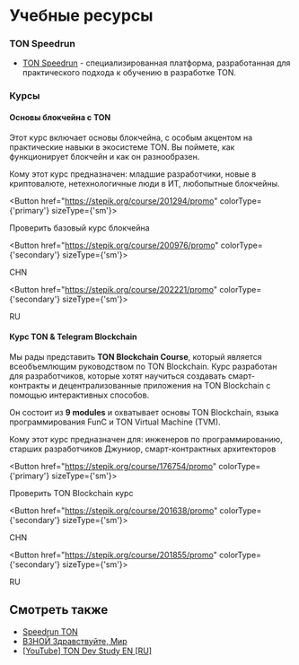 
# Учебные ресурсы

### TON Speedrun

- [TON Speedrun](https://tonspeedrun.com/) - специализированная платформа, разработанная для практического подхода к обучению в разработке TON.

### Курсы

#### Основы блокчейна с TON

Этот курс включает основы блокчейна, с особым акцентом на практические навыки в экосистеме TON. Вы поймете, как функционирует блокчейн и как он разнообразен.

Кому этот курс предназначен: младшие разработчики, новые в криптовалюте, нетехнологичные люди в ИТ, любопытные блокчейны.

<Button href="https://stepik.org/course/201294/promo" 
        colorType={'primary'} sizeType={'sm'}>

Проверить базовый курс блокчейна

</Button>

<Button href="https://stepik.org/course/200976/promo" 
        colorType={'secondary'} sizeType={'sm'}>

CHN

</Button>

<Button href="https://stepik.org/course/202221/promo" 
        colorType={'secondary'} sizeType={'sm'}>

RU

</Button>

#### Курс TON & Telegram Blockchain

Мы рады представить **TON Blockchain Course**, который является всеобъемлющим руководством по TON Blockchain. Курс разработан для разработчиков, которые хотят научиться создавать смарт-контракты и децентрализованные приложения на TON Blockchain с помощью интерактивных способов.

Он состоит из **9 modules** и охватывает основы TON Blockchain, языка программирования FunC и TON Virtual Machine (TVM).

Кому этот курс предназначен для: инженеров по программированию, старших разработчиков Джуниор, смарт-контрактных архитекторов

<Button href="https://stepik.org/course/176754/promo" 
        colorType={'primary'} sizeType={'sm'}>

Проверить TON Blockchain курс

</Button>

<Button href="https://stepik.org/course/201638/promo" 
        colorType={'secondary'} sizeType={'sm'}>

CHN

</Button>

<Button href="https://stepik.org/course/201855/promo" 
        colorType={'secondary'} sizeType={'sm'}>

RU

</Button>

## Смотреть также

- [Speedrun TON](https://tonspeedrun.com/)
- [ВЗНОЙ Здравствуйте, Мир](https://tonhelloworld.com/01-wallet/)
- [[YouTube] TON Dev Study EN ](https://www.youtube.com/@TONDevStudy)[[RU]](https://www.youtube.com/results?search_query=tondevstudy)

